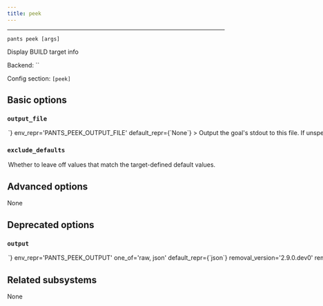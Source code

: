 ```yaml
---
title: peek
---
```



---

```
pants peek [args]
```

Display BUILD target info

Backend: <span className="color--primary">``</span>

Config section: <span className="color--primary">`[peek]`</span>

<span className={styles.options}>

## Basic options

### `output_file`

<Option
  cli_repr={`--peek-output-file=<path>`}
  env_repr='PANTS_PEEK_OUTPUT_FILE'
  default_repr={`None`}
>

Output the goal&#x27;s stdout to this file. If unspecified, outputs to stdout.

</Option>

### `exclude_defaults`

<Option
  cli_repr={`--[no-]peek-exclude-defaults`}
  env_repr='PANTS_PEEK_EXCLUDE_DEFAULTS'
  default_repr={`False`}
>

Whether to leave off values that match the target-defined default values.

</Option>

## Advanced options

None

## Deprecated options

### `output`

<Option
  cli_repr={`--peek-output=<OutputOptions>`}
  env_repr='PANTS_PEEK_OUTPUT'
  one_of='raw, json'
  default_repr={`json`}
  removal_version='2.9.0.dev0'
  removal_hint={'Output will always be JSON. If you need the raw BUILD file contents, look at it directly!'}
>

Which output style peek should use: `json` will show each target as a seperate entry, whereas `raw` will simply show the original non-normalized BUILD files.

</Option>

## Related subsystems

None

</span>
